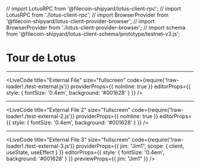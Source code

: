 // import LotusRPC from '@filecoin-shipyard/lotus-client-rpc';
// import LotusRPC from './lotus-client-rpc';
// import BrowserProvider from '@filecoin-shipyard/lotus-client-provider-browser';
// import BrowserProvider from './lotus-client-provider-browser';
// import schema from '@filecoin-shipyard/lotus-client-schema/prototype/testnet-v3.js';

<Head>
	<title>Tour de Lotus</title>
</Head>

# Tour de Lotus

---

<LiveCode
	title="External File"
  size="fullscreen"
	code={require('!raw-loader!./test-external.js')}
  providerProps={{ noInline: true }}
	editorProps={{ style: { fontSize: '0.4em', background: '#001628' } }}
/>

---

<LiveCode
	title="External File 2"
  size="fullscreen"
	code={require('!raw-loader!./test-external-2.js')}
  providerProps={{ noInline: true }}
	editorProps={{ style: { fontSize: '0.4em', background: '#001628' } }}
/>

---

<LiveCode
	title="External File 3"
  size="fullscreen"
	code={require('!raw-loader!./test-external-3.js')}
  providerProps={{
    jim: "Jim1",
    scope: {
      client,
      useState,
      useEffect
    }
  }}
	editorProps={{ style: { fontSize: '0.4em', background: '#001628' } }}
  previewProps={{
    jim: "Jim1"
  }}
/>

